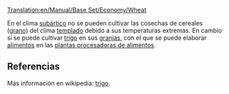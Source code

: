 [[Translation:en/Manual/Base Set/Economy/Wheat]]

{{es/Carga| carga  = 
| imagen = Grain.png
| producida =[[es/Manual/Base Set/Economy/Granja|Granja]]
| aceptada  =[[es/Manual/Base Set/Economy/Planta procesadora de alimentos|Planta procesadora de alimentos]]
}}
En el clima [[es/subártico|subártico]] no se pueden cultivar las cosechas de cereales ([[es/grano|grano]]) del clima [[es/templado|templado]] debido a sus temperaturas extremas. En cambio sí se puede cultivar [[es/trigo|trigo]] en sus [[es/granja|granjas]], con el que se puede elaborar [[es/alimentos|alimentos]] en las [[es/planta procesadora de alimentos|plantas procesadoras de alimentos]].


==Referencias==
Más información en wikipedia: [https://www.wikipedia.org/wiki/es:trigo trigo].